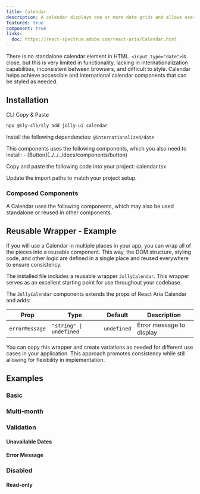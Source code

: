```yaml
---
title: Calendar
description: A calendar displays one or more date grids and allows users to select a single date.
featured: true
component: true
links:
  doc: https://react-spectrum.adobe.com/react-aria/Calendar.html
---
```


There is no standalone calendar element in HTML. `<input type="date">`is close, but this is very limited in functionality, lacking in internationalization capabilities, inconsistent between browsers, and difficult to style. Calendar helps achieve accessible and international calendar components that can be styled as needed.

<ComponentPreview name="calendar-demo" />

## Installation

<Tabs defaultValue="cli">

<TabsList>
  <TabsTrigger value="cli">CLI</TabsTrigger>
  <TabsTrigger value="manual">Copy & Paste</TabsTrigger>
</TabsList>

<TabsContent value="cli">

```bash
npx @sly-cli/sly add jolly-ui calendar
```

</TabsContent>

<TabsContent value="manual">

<Steps>

<Step>Install the following dependencies: `@internationalized/date`</Step>

<Step>
  This components uses the following components, which you also need to install:
  - [Button](../../../docs/components/button)
</Step>

<Step>Copy and paste the following code into your project: calendar.tsx</Step>

<ComponentSource name="calendar" />

<Step>Update the import paths to match your project setup.</Step>

</Steps>

</TabsContent>

</Tabs>

### Composed Components

A Calendar uses the following components, which may also be used standalone or reused in other components.

<ComponentCards>
  <ComponentCard component="button" />
</ComponentCards>

## Reusable Wrapper - Example

If you will use a Calendar in multiple places in your app, you can wrap all of the pieces into a reusable component. This way, the DOM structure, styling code, and other logic are defined in a single place and reused everywhere to ensure consistency.

The installed file includes a reusable wrapper `JollyCalendar`. This wrapper serves as an excellent starting point for use throughout your codebase.

<ComponentPreview name="calendar-reusable" />

The `JollyCalendar` components extends the props of React Aria Calendar and adds:

| Prop           | Type                    | Default     | Description              |
| -------------- | ----------------------- | ----------- | ------------------------ |
| `errorMessage` | `"string" \| undefined` | `undefined` | Error message to display |

You can copy this wrapper and create variations as needed for different use cases in your application. This approach promotes consistency while still allowing for flexibility in implementation.

## Examples

### Basic

<ComponentPreview name="calendar-demo" />

### Multi-month

<ComponentPreview name="calendar-multi" />

### Validation

<ComponentPreview name="calendar-validation" />

#### Unavailable Dates

<ComponentPreview name="calendar-unavailable" />

#### Error Message

<ComponentPreview name="calendar-error" />

### Disabled

<ComponentPreview name="calendar-disabled" />

#### Read-only

<ComponentPreview name="calendar-readonly" />
